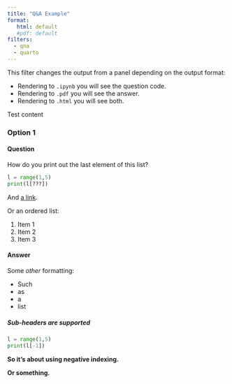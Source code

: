 ```yaml
---
title: "Q&A Example"
format:
   html: default
   #pdf: default
filters:
  - qna
  - quarto
---
```


This filter changes the output from a panel depending on the output format: 

- Rendering to `.ipynb` you will see the question code.
- Rendering to `.pdf` you will see the answer.
- Rendering to `.html` you will see both.

::: {.test}

Test content

:::

### Option 1

::: {.qna}

#### Question

How do you print out the last element of this list?

```python
l = range(1,5)
print(l[???])
```

And [a link](https://jreades.github.io/). 

Or an ordered list:

1. Item 1
2. Item 2
3. Item 3

#### Answer

Some *other* formatting:

- Such
- as
- a 
- list

##### Sub-headers are supported

```python
l = range(1,5)
print(l[-1])
```

<div style="font-weight:bold;">So it's about using negative indexing.</div>

**Or something.**

:::